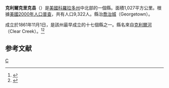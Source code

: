 {{noteTA
|T=zh-hans:克利尔克里克县 (科罗拉多州);zh-hk:克利爾克里克縣 (科羅拉多州);zh-tw:克利爾克里克郡 (科羅拉多州);
|1=zh-hans:县;zh-hk:縣;zh-tw:郡;
}}

{{Infobox U.S. County
| county = 克利爾克里克縣
| state = 科羅拉多州
| en county = Clear Creek County
| en state = Colorado
| seal = 
| founded year = 1861
| founded date = November 1
| seat wl = Georgetown
| largest city wl = 
| area mi = 396
| area km = 1,027
| area land mi = 395
| area land km = 1,024
| area water mi = 1
| area water km = 3
| area percentage = 0.25%
| census yr = 2000
| pop = 9,322
| density mi = 23.5
| density km = 9.1
| time zone = Mountain
| UTC offset = -7
| DST offset = -6
| footnotes = 
| web = co.clear-creek.co.us
| named for =
}}
'''克利爾克里克县'''（{{lang-en|Clear Creek County}}）是[[美國|美國]][[科羅拉多州|科羅拉多州]]中北部的一個縣。面積1,027平方公里。根據[[美國2000年人口普查|美國2000年人口普查]]，共有人口9,322人。縣治[[喬治城_(科羅拉多州)|喬治城]]（Georgetown）。

成立於1861年11月1日，是該州最早成立的十七個縣之一。縣名來自[[克利爾河_(科羅拉多州)|克利爾河]]（Clear Creek）。<ref>{{cite web |url=http://www.rootsweb.com/~coplaces/county-div.html |title=存档副本 |accessdate=2007-03-24 |deadurl=yes |archiveurl=https://web.archive.org/web/20071110014544/http://www.rootsweb.com/~coplaces/county-div.html |archivedate=2007-11-10 }}</ref><ref>{{Cite web |url=http://www.colorado.gov/dpa/doit/archives/arcgov.html |title=存档副本 |accessdate=2007-03-24 |archive-date=2006-11-30 |archive-url=https://web.archive.org/web/20061130002528/http://www.colorado.gov/dpa/doit/archives/arcgov.html |dead-url=no }}</ref>

==参考文献==
<div class="references-small">
<references />
</div>
{{克利爾克里克縣 (科羅拉多州)}}
{{Colorado}}

[[Category:科罗拉多州行政区划|C]]